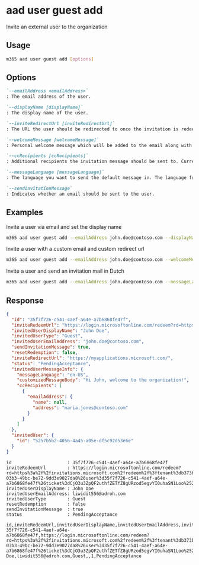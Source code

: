 
# aad user guest add

Invite an external user to the organization

## Usage

```sh
m365 aad user guest add [options]
```

## Options

```md defintion-list
`--emailAddress <emailAddress>`
: The email address of the user.

`--displayName [displayName]`
: The display name of the user.

`--inviteRedirectUrl [inviteRedirectUrl]`
: The URL the user should be redirected to once the invitation is redeemed. If not specified, default URL https://myapplications.microsoft.com will be set.

`--welcomeMessage [welcomeMessage]`
: Personal welcome message which will be added to the email along with the default email.

`--ccRecipients [ccRecipients]`
: Additional recipients the invitation message should be sent to. Currently only 1 additional recipient is supported.

`--messageLanguage [messageLanguage]`
: The language you want to send the default message in. The language format should be in [ISO 639](https://learn.microsoft.com/en-us/openspecs/office_standards/ms-oi29500/ed06cf15-306c-43be-9053-ca81ca51e656). The default is `en-US`.

`--sendInvitationMessage`
: Indicates whether an email should be sent to the user.
```

<Global />

## Examples

Invite a user via email and set the display name

```sh
m365 aad user guest add --emailAddress john.doe@contoso.com --displayName "John Doe" --sendInvitationMessage
```

Invite a user with a custom email and custom redirect url

```sh
m365 aad user guest add --emailAddress john.doe@contoso.com --welcomeMessage "Hi John, welcome to the organization!" --inviteRedirectUrl https://contoso.sharepoint.com --sendInvitationMessage
```

Invite a user and send an invitation mail in Dutch

```sh
m365 aad user guest add --emailAddress john.doe@contoso.com --messageLanguage nl-BE --sendInvitationMessage
```

## Response

<Tabs>
  <TabItem value="JSON">

  ```json
  {
    "id": "35f7f726-c541-4aef-a64e-a7b6868fe47f",
    "inviteRedeemUrl": "https://login.microsoftonline.com/redeem?rd=https%3a%2f%2finvitations.microsoft.com%2fredeem%2f%3ftenant%3db373bc30-03b3-49bc-be72-9dd3e9027da8%26user%3d35f7f726-c541-4aef-a64e-a7b6868fe47f%26ticket%3dCjO3u3ZpQF2uthfZETfZ8gURzod5egvYI0uhaSN1Loo%25253d%26ver%3d2.0",
    "invitedUserDisplayName": "John Doe",
    "invitedUserType": "Guest",
    "invitedUserEmailAddress": "john.doe@contoso.com",
    "sendInvitationMessage": true,
    "resetRedemption": false,
    "inviteRedirectUrl": "https://myapplications.microsoft.com/",
    "status": "PendingAcceptance",
    "invitedUserMessageInfo": {
      "messageLanguage": "en-US",
      "customizedMessageBody": "Hi John, welcome to the organization!",
      "ccRecipients": [
        {
          "emailAddress": {
            "name": null,
            "address": "maria.jones@contoso.com"
          }
        }
      ]
    },
    "invitedUser": {
      "id": "5257b5b2-4056-4a45-a05e-df5c92d53e6e"
    }
  }
  ```

  </TabItem>
  <TabItem value="Text">

  ```text
  id                     : 35f7f726-c541-4aef-a64e-a7b6868fe47f
  inviteRedeemUrl        : https://login.microsoftonline.com/redeem?rd=https%3a%2f%2finvitations.microsoft.com%2fredeem%2f%3ftenant%3db373bc30-03b3-49bc-be72-9dd3e9027da8%26user%3d35f7f726-c541-4aef-a64e-a7b6868fe47f%26ticket%3dCjO3u3ZpQF2uthfZETfZ8gURzod5egvYI0uhaSN1Loo%25253d%26ver%3d2.0
  invitedUserDisplayName : John Doe
  invitedUserEmailAddress: liwidit556@adroh.com
  invitedUserType        : Guest
  resetRedemption        : false
  sendInvitationMessage  : true
  status                 : PendingAcceptance
  ```

  </TabItem>
  <TabItem value="CSV">

  ```csv
  id,inviteRedeemUrl,invitedUserDisplayName,invitedUserEmailAddress,invitedUserType,resetRedemption,sendInvitationMessage,status
  35f7f726-c541-4aef-a64e-a7b6868fe47f,https://login.microsoftonline.com/redeem?rd=https%3a%2f%2finvitations.microsoft.com%2fredeem%2f%3ftenant%3db373bc30-03b3-49bc-be72-9dd3e9027da8%26user%3d35f7f726-c541-4aef-a64e-a7b6868fe47f%26ticket%3dCjO3u3ZpQF2uthfZETfZ8gURzod5egvYI0uhaSN1Loo%25253d%26ver%3d2.0,John Doe,liwidit556@adroh.com,Guest,,1,PendingAcceptance
  ```

  </TabItem>
</Tabs>

